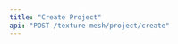 ```yaml
---
title: "Create Project"
api: "POST /texture-mesh/project/create"
---
```


<ParamField header="Authorization" type="string" required hidden />
<ParamField header="x-api-key" type="string" required hidden />

### Description
Create a mesh with prompt and mesh algorithm

### Body Data
<ParamField body="prompt" type="string" required>
  The input prompt
</ParamField>

<RequestExample>
```bash cURL
curl -X 'POST' \
  'https://api.mirageml.com/texture-mesh/project/create' \
  -H 'accept: application/json'
```
</RequestExample>

<ResponseExample>
```json
{
  "statusCode": 200,
  "project_id": "66bb509b-7888-427a-b9fc-1a915a46fba0"
}
```
</ResponseExample>
